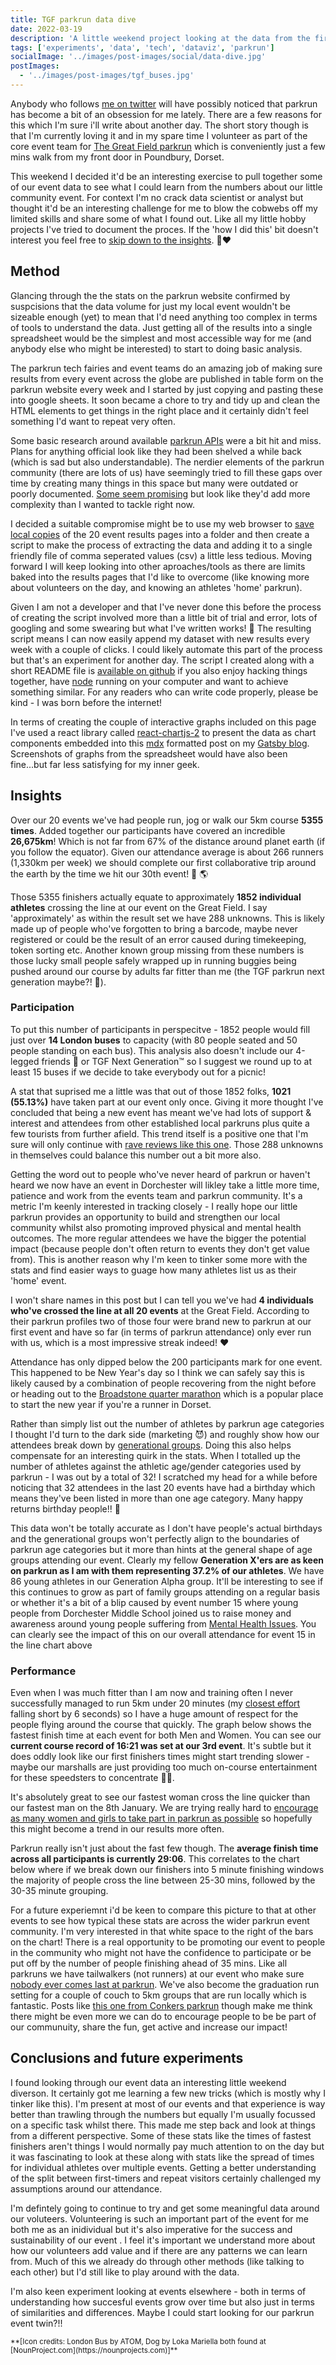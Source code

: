 ```yaml
---
title: TGF parkrun data dive
date: 2022-03-19
description: 'A little weekend project looking at the data from the first 20 events of The Great Field parkrun'
tags: ['experiments', 'data', 'tech', 'dataviz', 'parkrun']
socialImage: '../images/post-images/social/data-dive.jpg'
postImages:
  - '../images/post-images/tgf_buses.jpg'
---
```



Anybody who follows [me on twitter](https://twitter.com/_disco) will have possibly noticed that parkrun has become a bit of an obsession for me lately. There are a few reasons for this which I'm sure i'll write about another day. The short story though is that I'm currently loving it and in my spare time I volunteer as part of the core event team for [The Great Field parkrun](https://www.parkrun.org.uk/thegreatfield/) which is conveniently just a few mins walk from my front door in Poundbury, Dorset.

This weekend I decided it'd be an interesting exercise to pull together some of our event data to see what I could learn from the numbers about our little community event. For context I'm no crack data scientist or analyst but thought it'd be an interesting challenge for me to blow the cobwebs off my limited skills and share some of what I found out. Like all my little hobby projects I've tried to document the proces. If the 'how I did this' bit doesn't interest you feel free to [skip down to the insights](#insights). 🌳❤️

## Method

Glancing through the the stats on the parkrun website confirmed by suspcisions that the data volume for just my local event wouldn't be sizeable enough (yet) to mean that I'd need anything too complex in terms of tools to understand the data. Just getting all of the results into a single spreadsheet would be the simplest and most accessible way for me (and anybody else who might be interested) to start to doing basic analysis.

The parkrun tech fairies and event teams do an amazing job of making sure results from every event across the globe are published in table form on the parkrun website every week and I started by just copying and pasting these into google sheets. It soon became a chore to try and tidy up and clean the HTML elements to get things in the right place and it certainly didn't feel something I'd want to repeat very often.

Some basic research around available [parkrun APIs](https://developer.parkrun.com/) were a bit hit and miss. Plans for anything official look like they had been shelved a while back (which is sad but also understandable). The nerdier elements of the parkrun community (there are lots of us) have seemingly tried to fill these gaps over time by creating many things in this space but many were outdated or poorly documented. [Some seem promising](https://parkrun.js.org/index.html) but look like they'd add more complexity than I wanted to tackle right now.

I decided a suitable compromise might be to use my web browser to [save local copies](https://www.dummies.com/article/technology/internet-basics/how-to-save-a-web-page-in-google-chrome-140687]) of the 20 event results pages into a folder and then create a script to make the process of extracting the data and adding it to a single friendly file of comma seperated values (csv) a little less tedious. Moving forward I will keep looking into other aproaches/tools as there are limits baked into the results pages that I'd like to overcome (like knowing more about volunteers on the day, and knowing an athletes 'home' parkrun).

Given I am not a developer and that I've never done this before the process of creating the script involved more than a little bit of trial and error, lots of googling and some swearing but what I've written works! 🎉 The resulting script means I can now easily append my dataset with new results every week with a couple of clicks. I could likely automate this part of the process but that's an experiment for another day. The script I created along with a short README file is [available on github](https://github.com/d1sc0/tgf-parkrun-stats) if you also enjoy hacking things together, have [node](https://nodejs.org/en/) running on your computer and want to achieve something similar. For any readers who can write code properly, please be kind - I was born before the internet!

In terms of creating the couple of interactive graphs included on this page I've used a react library called [react-chartjs-2](https://www.npmjs.com/package/react-chartjs-2) to present the data as chart components embedded into this [mdx](https://mdxjs.com/) formatted post on my [Gatsby blog](https://www.gatsbyjs.com/). Screenshots of graphs from the spreadsheet would have also been fine...but far less satisfying for my inner geek.

## Insights <a id="insights"></a>

Over our 20 events we've had people run, jog or walk our 5km course **5355 times**. Added together our participants have covered an incredible **26,675km**! Which is not far from 67% of the distance around planet earth (if you follow the equator). Given our attendance average is about 266 runners (1,330km per week) we should complete our first collaborative trip around the earth by the time we hit our 30th event! 🚀 🌎

Those 5355 finishers actually equate to approximately **1852 individual athletes** crossing the line at our event on the Great Field. I say 'approximately' as within the result set we have 288 unknowns. This is likely made up of people who've forgotten to bring a barcode, maybe never registered or could be the result of an error caused during timekeeping, token sorting etc. Another known group missing from these numbers is those lucky small people safely wrapped up in running buggies being pushed around our course by adults far fitter than me (the TGF parkrun next generation maybe?! 🖖).

<GatsbyImage
  alt="14 buses plus one for the doggies"
  title="14 buses plus one for the doggies"
  image={getImage(props.frontmatter.postImages[0])}
  className="imageRight"
/>

### Participation

To put this number of participants in perspecitve - 1852 people would fill just over **14 London buses** to capacity (with 80 people seated and 50 people standing on each bus). This analysis also doesn't include our 4-legged friends 🐩 or TGF Next Generation™ so I suggest we round up to at least 15 buses if we decide to take everybody out for a picnic!

A stat that suprised me a little was that out of those 1852 folks, **1021 (55.13%)** have taken part at our event only once. Giving it more thought I've concluded that being a new event has meant we've had lots of support & interest and attendees from other established local parkruns plus quite a few tourists from further afield. This trend itself is a positive one that I'm sure will only continue with [rave reviews like this one](https://www.youtube.com/watch?v=OKiYqjq4oew&t=462s). Those 288 unknowns in themselves could balance this number out a bit more also.

Getting the word out to people who've never heard of parkrun or haven't heard we now have an event in Dorchester will likley take a little more time, patience and work from the events team and parkrun community. It's a metric I'm keenly interested in tracking closely - I really hope our little parkrun provides an opportunity to build and strengthen our local community whilst also promoting improved physical and mental health outcomes. The more regular attendees we have the bigger the potential impact (because people don't often return to events they don't get value from). This is another reason why I'm keen to tinker some more with the stats and find easier ways to guage how many athletes list us as their 'home' event.

I won't share names in this post but I can tell you we've had **4 individuals who've crossed the line at all 20 events** at the Great Field. According to their parkrun profiles two of those four were brand new to parkrun at our first event and have so far (in terms of parkrun attendance) only ever run with us, which is a most impressive streak indeed! ♥️

<Linechart data="attendance" chartClass="imageFull" />

Attendance has only dipped below the 200 participants mark for one event. This happened to be New Year's day so I think we can safely say this is likely caused by a combination of people recovering from the night before or heading out to the [Broadstone quarter marathon](https://poolerunners.co.uk/broadstone-quarter/) which is a popular place to start the new year if you're a runner in Dorset.

Rather than simply list out the number of athletes by parkrun age categories I thought I'd turn to the dark side (marketing 😈) and roughly show how our attendees break down by [generational groups](https://www.mentalfloss.com/article/609811/age-ranges-millennials-and-generation-z). Doing this also helps compensate for an interesting quirk in the stats. When I totalled up the number of athletes against the athletic age/gender categories used by parkrun - I was out by a total of 32! I scratched my head for a while before noticing that 32 attendees in the last 20 events have had a birthday which means they've been listed in more than one age category. Many happy returns birthday people!! 🎂

<Doughnutchart chartClass="imageRight" />

This data won't be totally accurate as I don't have people's actual birthdays and the generational groups won't perfectly align to the boundaries of parkrun age categories but it more than hints at the general shape of age groups attending our event. Clearly my fellow **Generation X'ers are as keen on parkrun as I am with them representing 37.2% of our athletes**. We have 86 young athletes in our Generation Alpha group. It'll be interesting to see if this continues to grow as part of family groups attending on a regular basis or whether it's a bit of a blip caused by event number 15 where young people from Dorchester Middle School joined us to raise money and awareness around young people suffering from [Mental Health Issues](https://dorsetmind.uk/). You can clearly see the impact of this on our overall attendance for event 15 in the line chart above

### Performance

Even when I was much fitter than I am now and training often I never successfully managed to run 5km under 20 minutes (my [closest effort](https://www.parkrun.org.uk/parkrunner/633637/) falling short by 6 seconds) so I have a huge amount of respect for the people flying around the course that quickly. The graph below shows the fastest finish time at each event for both Men and Women. You can see our **current course record of 16:21 was set at our 3rd event**. It's subtle but it does oddly look like our first finishers times might start trending slower - maybe our marshalls are just providing too much on-course entertainment for these speedsters to concentrate 🧐😂.

<Linechart data="fasttimes" chartClass="imageFull" />

It's absolutely great to see our fastest woman cross the line quicker than our fastest man on the 8th January. We are trying really hard to [encourage as many women and girls to take part in parkrun as possible](https://blog.parkrun.com/uk/2022/02/16/gender-balance-through-the-parkrun-journey/) so hopefully this might become a trend in our results more often.

Parkrun really isn't just about the fast few though. The **average finish time across all participants is currently 29:06**. This correlates to the chart below where if we break down our finishers into 5 minute finishing windows the majority of people cross the line between 25-30 mins, followed by the 30-35 minute grouping.

<Barchart chartClass="imageRight" />

For a future experiemnt i'd be keen to compare this picture to that at other events to see how typical these stats are across the wider parkrun event community. I'm very interested in that white space to the right of the bars on the chart! There is a real opportunity to be promoting our event to people in the community who might not have the confidence to participate or be put off by the number of people finishing ahead of 35 mins. Like all parkruns we have tailwalkers (not runners) at our event who make sure [nobody ever comes last at parkrun](https://blog.parkrun.com/uk/2020/04/20/walking-the-talk/). We've also become the graduation run setting for a couple of couch to 5km groups that are run locally which is fantastic. Posts like [this one from Conkers parkrun](https://blog.parkrun.com/uk/2020/06/30/everyone-is-equal/) though make me think there might be even more we can do to encourage people to be be part of our communuity, share the fun, get active and increase our impact!

## Conclusions and future experiments

I found looking through our event data an interesting little weekend diverson. It certainly got me learning a few new tricks (which is mostly why I tinker like this). I'm present at most of our events and that experience is way better than trawling through the numbers but equally I'm usually focussed on a specific task whilst there. This made me step back and look at things from a different perspective. Some of these stats like the times of fastest finishers aren't things I would normally pay much attention to on the day but it was fascinating to look at these along with stats like the spread of times for individual athletes over multiple events. Getting a better understanding of the split between first-timers and repeat visitors certainly challenged my assumptions around our attendance.

I'm defintely going to continue to try and get some meaningful data around our voluteers. Volunteering is such an important part of the event for me both me as an inidividual but it's also imperative for the success and sustainability of our event . I feel it's important we understand more about how our volunteers add value and if there are any patterns we can learn from. Much of this we already do through other methods (like talking to each other) but I'd still like to play around with the data.

I'm also keen experiment looking at events elsewhere - both in terms of understanding how succesful events grow over time but also just in terms of similarities and differences. Maybe I could start looking for our parkrun event twin?!!

<small>
  **[Icon credits: London Bus by ATOM, Dog by Loka Mariella both found at
  [NounProject.com](https://nounprojects.com)]**
</small>
